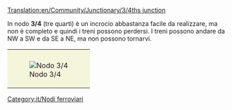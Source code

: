 [[Translation:en/Community/Junctionary/3/4ths junction]]

{{it/Nodi ferroviari}}

In nodo '''3/4''' (tre quarti) è un incrocio abbastanza facile da realizzare, ma non è completo e quindi i treni possono perdersi. I treni possono andare da NW a SW e da SE a NE, ma non possono tornarvi.

{{it/Requisiti nodo|Economico|1|2|2|2|1|0|1|1|0|0|0||I treni guasti influenzano al massimo due tracce. Esempio: nella curva a destra sud da SW a SE viene bloccata anche la svolta a sinistra da NW a NE (e la traccia rettilinea da NW a SE, ma a quel punto è già entrata nella traccia meridionale).|

'''Pro'''
* I treni in direzione della linea non sono rallentati, o rallentati solo un po' e non possono stallare.
* Richiede poco spazio per realizzarlo (8x8)
* Pendenza solo su uno dei rami del tracciato.

'''Contro'''
* Utile per una costruzione veloce e seriale
* Uno dei percorsi deve superare un pendio
* I treni che arrivano da nord-est o sud-ovest non possono girare a sinistra.
}}

{|style="border: 0px; margin: 5px auto 25px auto;"
|style="padding: 10px 10px 5px; 10px; background-color: #F5F5DC;"|[[File:en/3.4ths junction.png|center|frame|Nodo 3/4]]
|}

[[Category:it/Nodi ferroviari]]